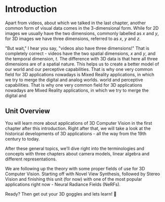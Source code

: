 # Introduction

Apart from videos, about which we talked in the last chapter, another common form of visual data comes in the 3-dimensional form.
While for 2D images we usually have the two dimensions, commonly labelled as _x_ and _y_, for 3D images we have three dimensions, referred to as _x_, _y_ and _z_.

"But wait," I hear you say, "videos also have three dimensions!" That is completely correct - videos have the two spatial dimensions, _x_ and _y_, and the temporal dimension, _t_. The difference with 3D data is that here all three dimensions are of a spatial nature. This helps us to create a better model of our world and our perceptive capabilities. That is why one very common field for 3D applications nowadays is Mixed Reality applications, in which we try to merge the digital and analog worlds.
world and perceptive capabilities. That is why one very common field for 3D applications nowadays are Mixed Reality applications, in which we try to merge the digital and

## Unit Overview

You will learn more about applications of 3D Computer Vision in the first chapter after this introduction. Right after that, we will take a look at the historical developments of 3D applications - all the way from the 19th century to today.

After these general topics, we'll dive right into the terminologies and concepts with three chapters about camera models, linear algebra and different representations.

We are following up the theory with some proper fields of use for 3D Computer Vision. Starting off with Novel View Synthesis, followed by Stereo Vision and finishing this unit (for now) with one of the most popular applications right now - Neural Radiance Fields (NeRFs).

Ready? Then get out your 3D goggles and lets learn! 🌟
